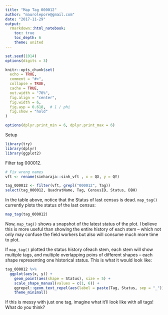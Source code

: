 ```yaml
---
title: "Map Tag 000012"
author: "maurolepore@gmail.com"
date: "2017-11-29"
output:
  rmarkdown::html_notebook:
    toc: true
    toc_depth: 6
    theme: united
---
```


```r
set.seed(1014)
options(digits = 3)

knitr::opts_chunk$set(
  echo = TRUE,
  comment = "#>",
  collapse = TRUE,
  cache = TRUE,
  out.width = "70%",
  fig.align = "center",
  fig.width = 6,
  fig.asp = 0.618,  # 1 / phi
  fig.show = "hold"
)

options(dplyr.print_min = 6, dplyr.print_max = 6)
```

Setup

```r
library(try)
library(dplyr)
library(ggplot2)
```

Filter tag 000012.

```r
# Fix wrong names
vft <- rename(sinharaja::sinh_vft , x = QX, y = QY)

tag_000012 <- filter(vft, grepl("000012", Tag))
select(tag_000012, QuadratName, Tag, CensusID, Status, DBH)
```

In the table above, notice that the Status of last census is dead. `map_tag()` currently plots the status of the last census:

```r
map_tag(tag_000012)
```

Now, `map_tag()` shows a snapshot of the latest status of the plot. I believe this is more useful than showing the entire history of each stem -- which not only may confuse the field workers but also will consume much more time to plot.

If `map_tag()` plotted the status history ofeach stem, each stem will show multiple tags, and multiple overlapping poins of different shapes -- each shape representing one historical status. This is what it would look like:

```r
tag_000012 %>% 
  ggplot(aes(x, y)) + 
    geom_point(aes(shape = Status), size = 5) +
    scale_shape_manual(values = c(1, 6)) +
    ggrepel::geom_text_repel(aes(label = paste(Tag, Status, sep = "_"))) +
    theme_minimal()
```

If this is messy with just one tag, imagine what it'll look like with all tags! What do you think?
